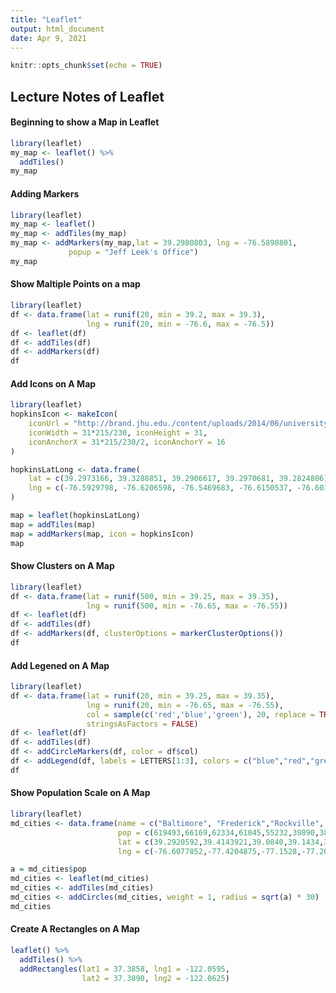 ```yaml
---
title: "Leaflet"
output: html_document
date: Apr 9, 2021
---
```


```r
knitr::opts_chunk$set(echo = TRUE)
```

## Lecture Notes of Leaflet

#### Beginning to show a Map in Leaflet

```r
library(leaflet)
my_map <- leaflet() %>%
  addTiles()
my_map
```

#### Adding Markers

```r
library(leaflet)
my_map <- leaflet()
my_map <- addTiles(my_map)
my_map <- addMarkers(my_map,lat = 39.2980803, lng = -76.5898801,
             popup = "Jeff Leek's Office")
my_map
```

#### Show Maltiple Points on a map

```r
library(leaflet)
df <- data.frame(lat = runif(20, min = 39.2, max = 39.3),
                 lng = runif(20, min = -76.6, max = -76.5))
df <- leaflet(df)
df <- addTiles(df)
df <- addMarkers(df)
df

```

#### Add Icons on A Map

```r
library(leaflet)
hopkinsIcon <- makeIcon(
    iconUrl = "http://brand.jhu.edu./content/uploads/2014/06/university.shield.small_.blue_.png",
    iconWidth = 31*215/230, iconHeight = 31,
    iconAnchorX = 31*215/230/2, iconAnchorY = 16
)

hopkinsLatLong <- data.frame(
    lat = c(39.2973166, 39.3288851, 39.2906617, 39.2970681, 39.2824806),
    lng = c(-76.5929798, -76.6206598, -76.5469683, -76.6150537, -76.6016766)
)

map = leaflet(hopkinsLatLong)
map = addTiles(map)
map = addMarkers(map, icon = hopkinsIcon)
map
```

#### Show Clusters on A Map

```r
library(leaflet)
df <- data.frame(lat = runif(500, min = 39.25, max = 39.35),
                 lng = runif(500, min = -76.65, max = -76.55))
df <- leaflet(df)
df <- addTiles(df)
df <- addMarkers(df, clusterOptions = markerClusterOptions())
df

```

#### Add Legened on A Map

```r
library(leaflet)
df <- data.frame(lat = runif(20, min = 39.25, max = 39.35),
                 lng = runif(20, min = -76.65, max = -76.55),
                 col = sample(c('red','blue','green'), 20, replace = TRUE),
                 stringsAsFactors = FALSE)
df <- leaflet(df)
df <- addTiles(df)
df <- addCircleMarkers(df, color = df$col)
df <- addLegend(df, labels = LETTERS[1:3], colors = c("blue","red","green"))
df

```

#### Show Population Scale on A Map

```r
library(leaflet)
md_cities <- data.frame(name = c("Baltimore", "Frederick","Rockville", "Gaithersburg","Bowie","Hagerstown","Annapolis","College Park","Salisbury","Laurel"),
                        pop = c(619493,66169,62334,61045,55232,39890,38880,30587,30484,25346),
                        lat = c(39.2920592,39.4143921,39.0840,39.1434,39.0068,39.6418,38.9784,38.9897,38.3607,39.0993),
                        lng = c(-76.6077852,-77.4204875,-77.1528,-77.2014,-76.7791,-77.7200,-76.4922,-76.9378,-75.5994,-76.8483))

a = md_cities$pop
md_cities <- leaflet(md_cities)
md_cities <- addTiles(md_cities)
md_cities <- addCircles(md_cities, weight = 1, radius = sqrt(a) * 30)
md_cities

```

#### Create A Rectangles on A Map

```r
leaflet() %>%
  addTiles() %>%
  addRectangles(lat1 = 37.3858, lng1 = -122.0595,
                lat2 = 37.3890, lng2 = -122.0625)

```

